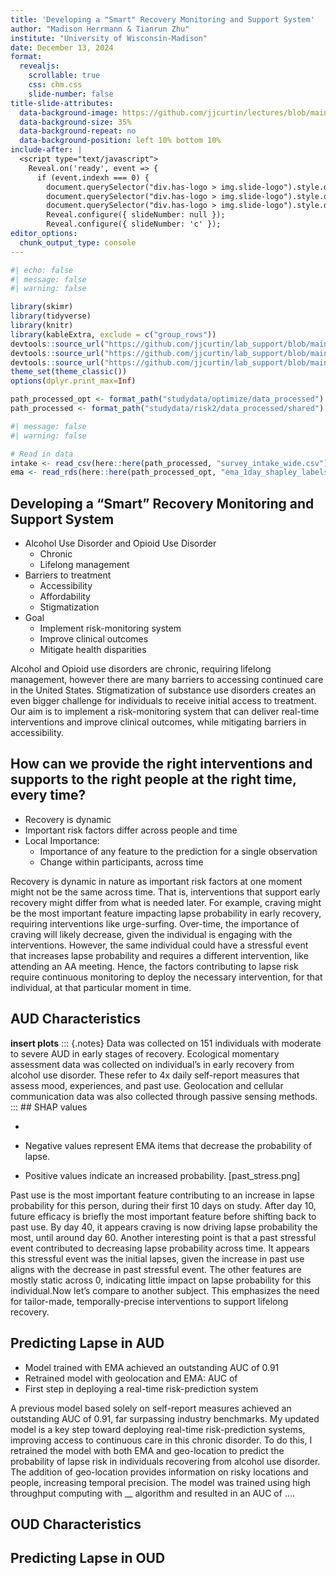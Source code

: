 ```yaml
---
title: 'Developing a "Smart" Recovery Monitoring and Support System'
author: "Madison Herrmann & Tianrun Zhu"
institute: "University of Wisconsin-Madison"
date: December 13, 2024
format: 
  revealjs:
    scrollable: true
    css: chm.css
    slide-number: false 
title-slide-attributes:
  data-background-image: https://github.com/jjcurtin/lectures/blob/main/images/smartphone_know_you.png?raw=true
  data-background-size: 35%
  data-background-repeat: no
  data-background-position: left 10% bottom 10%
include-after: |
  <script type="text/javascript">
    Reveal.on('ready', event => {
      if (event.indexh === 0) {
        document.querySelector("div.has-logo > img.slide-logo").style.display = "block";
        document.querySelector("div.has-logo > img.slide-logo").style.display = "block";
        document.querySelector("div.has-logo > img.slide-logo").style.display = "none";
        Reveal.configure({ slideNumber: null });
        Reveal.configure({ slideNumber: 'c' });
editor_options: 
  chunk_output_type: console
---
```


```r
#| echo: false
#| message: false
#| warning: false

library(skimr)
library(tidyverse) 
library(knitr)
library(kableExtra, exclude = c("group_rows"))
devtools::source_url("https://github.com/jjcurtin/lab_support/blob/main/fun_eda.R?raw=true")
devtools::source_url("https://github.com/jjcurtin/lab_support/blob/main/format_path.R?raw=true")
devtools::source_url("https://github.com/jjcurtin/lab_support/blob/main/fun_plots.R?raw=true")
theme_set(theme_classic())
options(dplyr.print_max=Inf)

path_processed_opt <- format_path("studydata/optimize/data_processed")
path_processed <- format_path("studydata/risk2/data_processed/shared")
```

```r
#| message: false
#| warning: false

# Read in data
intake <- read_csv(here::here(path_processed, "survey_intake_wide.csv"))
ema <- read_rds(here::here(path_processed_opt, "ema_1day_shapley_labels.rds"))
```

## Developing a "Smart" Recovery Monitoring and Support System

::: incremental
-   Alcohol Use Disorder and Opioid Use Disorder
    -   Chronic
    -   Lifelong management
-   Barriers to treatment
    -   Accessibility
    -   Affordability
    -   Stigmatization
-   Goal
    -   Implement risk-monitoring system
    -   Improve clinical outcomes
    -   Mitigate health disparities
:::

::: notes
Alcohol and Opioid use disorders are chronic, requiring lifelong management, however there are many barriers to accessing continued care in the United States. Stigmatization of substance use disorders creates an even bigger challenge for individuals to receive initial access to treatment. Our aim is to implement a risk-monitoring system that can deliver real-time interventions and improve clinical outcomes, while mitigating barriers in accessibility.
:::

## How can we provide the **right interventions and supports** to the **right people** at the **right time**, **every time**?

::: incremental
-   Recovery is dynamic
-   Important risk factors differ across people and time
-   Local Importance:
    -   Importance of any feature to the prediction for a single observation
    -   Change within participants, across time
:::

::: notes
Recovery is dynamic in nature as important risk factors at one moment might not be the same across time. That is, interventions that support early recovery might differ from what is needed later. For example, craving might be the most important feature impacting lapse probability in early recovery, requiring interventions like urge-surfing. Over-time, the importance of craving will likely decrease, given the individual is engaging with the interventions. However, the same individual could have a stressful event that increases lapse probability and requires a different intervention, like attending an AA meeting. Hence, the factors contributing to lapse risk require continuous monitoring to deploy the necessary intervention, for that individual, at that particular moment in time.
:::

## AUD Characteristics

**insert plots** ::: {.notes} Data was collected on 151 individuals with moderate to severe AUD in early stages of recovery. Ecological momentary assessment data was collected on individual's in early recovery from alcohol use disorder. These refer to 4x daily self-report measures that assess mood, experiences, and past use. Geolocation and cellular communication data was also collected through passive sensing methods. ::: \## SHAP values

::: incremental
-   

-   Negative values represent EMA items that decrease the probability of lapse.

-   Positive values indicate an increased probability. \[past_stress.png\]
:::

::: notes
Past use is the most important feature contributing to an increase in lapse probability for this person, during their first 10 days on study. After day 10, future efficacy is briefly the most important feature before shifting back to past use. By day 40, it appears craving is now driving lapse probability the most, until around day 60. Another interesting point is that a past stressful event contributed to decreasing lapse probability across time. It appears this stressful event was the initial lapses, given the increase in past use aligns with the decrease in past stressful event. The other features are mostly static across 0, indicating little impact on lapse probability for this individual.Now let's compare to another subject. This emphasizes the need for tailor-made, temporally-precise interventions to support lifelong recovery.
:::

## Predicting Lapse in AUD

::: incremental
-   Model trained with EMA achieved an outstanding AUC of 0.91
-   Retrained model with geolocation and EMA: AUC of
-   First step in deploying a real-time risk-prediction system
:::

::: notes
A previous model based solely on self-report measures achieved an outstanding AUC of 0.91, far surpassing industry benchmarks. My updated model is a key step toward deploying real-time risk-prediction systems, improving access to continuous care in this chronic disorder. To do this, I retrained the model with both EMA and geo-location to predict the probability of lapse risk in individuals recovering from alcohol use disorder. The addition of geo-location provides information on risky locations and people, increasing temporal precision. The model was trained using high throughput computing with \_\_ algorithm and resulted in an AUC of ....
:::

## OUD Characteristics

## Predicting Lapse in OUD
